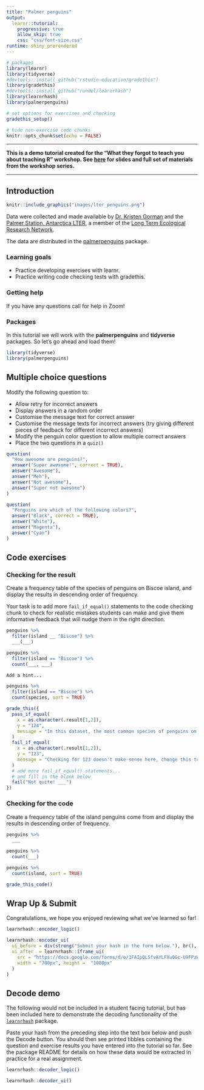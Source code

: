 ```yaml
---
title: "Palmer penguins"
output: 
  learnr::tutorial:
    progressive: true
    allow_skip: true
    css: "css/font-size.css"
runtime: shiny_prerendered
---
```


<!-- Add JavaScript code for making the exercise code larger -->

```{=html}
<script language="JavaScript" src="js/exercise-font-size.js"></script>
```
```r
# packages
library(learnr)
library(tidyverse)
#devtools::install_github("rstudio-education/gradethis")
library(gradethis)
#devtools::install_github("rundel/learnrhash")
library(learnrhash)
library(palmerpenguins)

# set options for exercises and checking
gradethis_setup()

# hide non-exercise code chunks
knitr::opts_chunk$set(echo = FALSE)
```

------------------------------------------------------------------------

**This is a demo tutorial created for the "What they forgot to teach you about teaching R" workshop. See [here](http://wtf-teach.netlify.app/) for slides and full set of materials from the workshop series.**

------------------------------------------------------------------------

## Introduction

```r
knitr::include_graphics("images/lter_penguins.png")
```

Data were collected and made available by [Dr. Kristen Gorman](https://www.uaf.edu/cfos/people/faculty/detail/kristen-gorman.php) and the [Palmer Station, Antarctica LTER](https://pal.lternet.edu/), a member of the [Long Term Ecological Research Network](https://lternet.edu/).

The data are distributed in the [palmerpenguins](https://allisonhorst.github.io/palmerpenguins/) package.

### Learning goals

-   Practice developing exercises with learnr.
-   Practice writing code checking tests with gradethis.

### Getting help

If you have any questions call for help in Zoom!

### Packages

In this tutorial we will work with the **palmerpenguins** and **tidyverse** packages.
So let's go ahead and load them!

```r
library(tidyverse)
library(palmerpenguins)
```

## Multiple choice questions

Modify the following question to:

-   Allow retry for incorrect answers
-   Display answers in a random order
-   Customise the message text for correct answer
-   Customise the message texts for incorrect answers (try giving different pieces of feedback for different incorrect answers)
-   Modify the penguin color question to allow multiple correct answers
-   Place the two questions in a `quiz()`

```r
question(
  "How awesome are penguins?",
  answer("Super awesome!", correct = TRUE),
  answer("Awesome"),
  answer("Meh"),
  answer("Not awesome"),
  answer("Super not awesome")
)
```

```r
question(
  "Penguins are which of the following colors?",
  answer("Black", correct = TRUE),
  answer("White"),
  answer("Magenta"),
  answer("Cyan")
)
```

## Code exercises

### Checking for the result

Create a frequency table of the species of penguins on Biscoe island, and display the results in descending order of frequency.

Your task is to add more `fail_if_equal()` statements to the code checking chunk to check for realistic mistakes students can make and give them informative feedback that will nudge them in the right direction.

```r
penguins %>%
  filter(island __ "Biscoe") %>%
  ___(___)
```

```r
penguins %>%
  filter(island == "Biscoe") %>%
  count(___, ___)
```

```r
Add a hint...
```

```r
penguins %>%
  filter(island == "Biscoe") %>%
  count(species, sort = TRUE)
```

```r
grade_this({
  pass_if_equal(
    x = as.character(.result[1,2]), 
    y = "124", 
    message = "In this dataset, the most common species of penguins on Biscoe island are Gentoo pengiuns."
  )
  fail_if_equal(
    x = as.character(.result[1,2]), 
    y = "123", 
    message = "Checking for 123 doesn't make sense here, change this to some other realistic check."
  )
  # add more fail_if_equal() statements...
  # and fill in the blank below
  fail("Not quite! ___")
})
```

### Checking for the code

Create a frequency table of the island penguins come from and display the results in descending order of frequency.

```r
penguins %>%
  ___
```

```r
penguins %>%
  count(___)
```

```r
penguins %>%
  count(island, sort = TRUE)
```

```r
grade_this_code()
```

## Wrap Up & Submit

Congratulations, we hope you enjoyed reviewing what we've learned so far!

```r
learnrhash::encoder_logic()
```

```r
learnrhash::encoder_ui(
  ui_before = div(strong("Submit your hash in the form below."), br(), br()),
  ui_after  = learnrhash::iframe_ui(
    src = "https://docs.google.com/forms/d/e/1FAIpQLSfvAYLFXu0Gc-U9FPzWegO6i147ta30cebDWSp5Eni5GXWBgQ/viewform?embedded=true",
    width = "700px", height =  "1000px"
  )
)
```

## Decode demo

The following would not be included in a student facing tutorial, but has been included here to demonstrate the decoding functionality of the [`learnrhash`](https://rundel.github.io/learnrhash/) package.

Paste your hash from the preceding step into the text box below and push the Decode button.
You should then see printed tibbles containing the question and exercise results you have entered into the tutorial so far.
See the package README for details on how these data would be extracted in practice for a real assignment.

```r
learnrhash::decoder_logic()
```

```r
learnrhash::decoder_ui()
```
